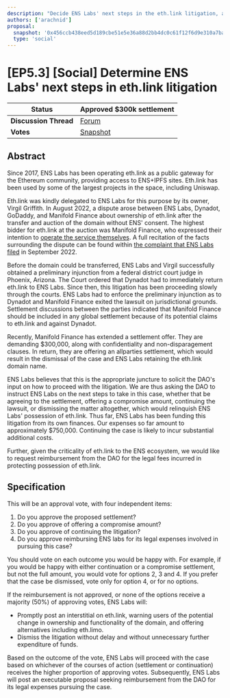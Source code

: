 ```yaml
---
description: "Decide ENS Labs' next steps in the eth.link litigation, and consider reimbursement for ENS Labs' legal expenses in this case."
authors: ['arachnid']
proposal:
  snapshot: '0x456ccb438eed5d189cbe51e5e36a88d2bb4dc0c61f12f6d9e310a7ba4798d5fc'
  type: 'social'
---
```


# [EP5.3] [Social] Determine ENS Labs' next steps in eth.link litigation

| **Status**            | Approved $300k settlement                                                                                                |
| --------------------- | ------------------------------------------------------------------------------------------------------------------------ |
| **Discussion Thread** | [Forum](https://discuss.ens.domains/t/ep5-2-social-determine-ens-labs-next-steps-in-eth-link-litigation/18756)           |
| **Votes**             | [Snapshot](https://snapshot.box/#/s:ens.eth/proposal/0x456ccb438eed5d189cbe51e5e36a88d2bb4dc0c61f12f6d9e310a7ba4798d5fc) |

## Abstract

Since 2017, ENS Labs has been operating eth.link as a public gateway for the Ethereum community, providing access to ENS+IPFS sites. Eth.link has been used by some of the largest projects in the space, including Uniswap.

Eth.link was kindly delegated to ENS Labs for this purpose by its owner, Virgil Griffith. In August 2022, a dispute arose between ENS Labs, Dynadot, GoDaddy, and Manifold Finance about ownership of eth.link after the transfer and auction of the domain without ENS' consent. The highest bidder for eth.link at the auction was Manifold Finance, who expressed their intention to [operate the service themselves](https://twitter.com/foldfinance/status/1566200320375476225). A full recitation of the facts surrounding the dispute can be found within [the complaint that ENS Labs filed](https://drive.google.com/file/d/1951CeiKQZ4jQvcpjKU53BnugVedIf8go/view?usp=sharing) in September 2022.

Before the domain could be transferred, ENS Labs and Virgil successfully obtained a preliminary injunction from a federal district court judge in Phoenix, Arizona. The Court ordered that Dynadot had to immediately return eth.link to ENS Labs. Since then, this litigation has been proceeding slowly through the courts. ENS Labs had to enforce the preliminary injunction as to Dynadot and Manifold Finance exited the lawsuit on jurisdictional grounds. Settlement discussions between the parties indicated that Manifold Finance should be included in any global settlement because of its potential claims to eth.link and against Dynadot.

Recently, Manifold Finance has extended a settlement offer. They are demanding $300,000, along with confidentiality and non-disparagement clauses. In return, they are offering an allparties settlement, which would result in the dismissal of the case and ENS Labs retaining the eth.link domain name.

ENS Labs believes that this is the appropriate juncture to solicit the DAO's input on how to proceed with the litigation. We are thus asking the DAO to instruct ENS Labs on the next steps to take in this case, whether that be agreeing to the settlement, offering a compromise amount, continuing the lawsuit, or dismissing the matter altogether, which would relinquish ENS Labs' possession of eth.link. Thus far, ENS Labs has been funding this litigation from its own finances. Our expenses so far amount to approximately $750,000. Continuing the case is likely to incur substantial additional costs.

Further, given the criticality of eth.link to the ENS ecosystem, we would like to request reimbursement from the DAO for the legal fees incurred in protecting possession of eth.link.

## Specification

This will be an approval vote, with four independent items:

1. Do you approve the proposed settlement?
2. Do you approve of offering a compromise amount?
3. Do you approve of continuing the litigation?
4. Do you approve reimbursing ENS labs for its legal expenses involved in pursuing this case?

You should vote on each outcome you would be happy with. For example, if you would be happy with either continuation or a compromise settlement, but not the full amount, you would vote for options 2, 3 and 4. If you prefer that the case be dismissed, vote only for option 4, or for no options.

If the reimbursement is not approved, or none of the options receive a majority (50%) of approving votes, ENS Labs will:

- Promptly post an interstitial on eth.link, warning users of the potential change in ownership and functionality of the domain, and offering alternatives including eth.limo.
- Dismiss the litigation without delay and without unnecessary further expenditure of funds.

Based on the outcome of the vote, ENS Labs will proceed with the case based on whichever of the courses of action (settlement or continuation) receives the higher proportion of approving votes. Subsequently, ENS Labs will post an executable proposal seeking reimbursement from the DAO for its legal expenses pursuing the case.
